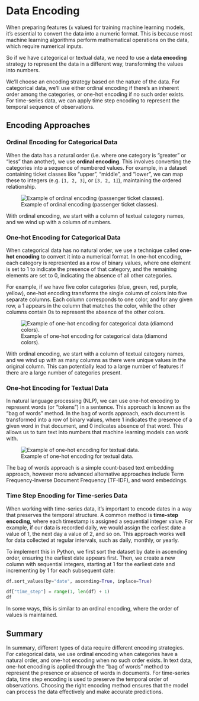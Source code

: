 # Data Encoding


When preparing features (`x` values) for training machine learning models, it's essential to convert the data into a numeric format. This is because most machine learning algorithms perform mathematical operations on the data, which require numerical inputs.


So if we have categorical or textual data, we need to use a **data encoding** strategy to represent the data in a different way, transforming the values into numbers.

We'll choose an encoding strategy based on the nature of the data. For categorical data, we'll use either ordinal encoding if there's an inherent order among the categories, or one-hot encoding if no such order exists. For time-series data, we can apply time step encoding to represent the temporal sequence of observations.

## Encoding Approaches

### Ordinal Encoding for Categorical Data

When the data has a natural order (i.e. where one category is "greater" or "less" than another), we use **ordinal encoding**. This involves converting the categories into a sequence of numbered values. For example, in a dataset containing ticket classes like "upper", "middle", and "lower", we can map these to integers (e.g. `[1, 2, 3]`, or `[3, 2, 1]`), maintaining the ordered relationship.


![Example of ordinal encoding (passenger ticket classes).](../../../images/ordinal-encoding-passenger-class.png)


With ordinal encoding, we start with a column of textual category names, and we wind up with a column of numbers.

### One-hot Encoding for Categorical Data

When categorical data has no natural order, we use a technique called **one-hot encoding** to convert it into a numerical format. In one-hot encoding, each category is represented as a row of binary values, where one element is set to 1 to indicate the presence of that category, and the remaining elements are set to 0, indicating the absence of all other categories.

For example, if we have five color categories (blue, green, red, purple, yellow), one-hot encoding transforms the single column of colors into five separate columns. Each column corresponds to one color, and for any given row, a 1 appears in the column that matches the color, while the other columns contain 0s to represent the absence of the other colors.

![Example of one-hot encoding for categorical data (diamond colors).](../../../images/one-hot-encoding-diamond-color.png)

With ordinal encoding, we start with a column of textual category names, and we wind up with as many columns as there were unique values in the original column. This can potentially lead to a large number of features if there are a large number of categories present.


### One-hot Encoding for Textual Data


In natural language processing (NLP), we can use one-hot encoding to represent words (or "tokens") in a sentence. This approach is known as the "bag of words" method. In the bag of words approach, each document is transformed into a row of binary values, where 1 indicates the presence of a given word in that document, and 0 indicates absence of that word. This allows us to turn text into numbers that machine learning models can work with.

![Example of one-hot encoding for textual data.](../../../images/bag-of-words.png)

The bag of words approach is a simple count-based text embedding approach, however more advanced alternative approaches include Term Frequency-Inverse Document Frequency (TF-IDF), and word embeddings.

### Time Step Encoding for Time-series Data

When working with time-series data, it's important to encode dates in a way that preserves the temporal structure. A common method is **time-step encoding**, where each timestamp is assigned a sequential integer value. For example, if our data is recorded daily, we would assign the earliest date a value of 1, the next day a value of 2, and so on. This approach works well for data collected at regular intervals, such as daily, monthly, or yearly.

To implement this in Python, we first sort the dataset by date in ascending order, ensuring the earliest date appears first. Then, we create a new column with sequential integers, starting at 1 for the earliest date and incrementing by 1 for each subsequent date:

```python
df.sort_values(by="date", ascending=True, inplace=True)

df["time_step"] = range(1, len(df) + 1)
df
```

In some ways, this is similar to an ordinal encoding, where the order of values is maintained.

## Summary

In summary, different types of data require different encoding strategies. For categorical data, we use ordinal encoding when categories have a natural order, and one-hot encoding when no such order exists. In text data, one-hot encoding is applied through the "bag of words" method to represent the presence or absence of words in documents. For time-series data, time step encoding is used to preserve the temporal order of observations. Choosing the right encoding method ensures that the model can process the data effectively and make accurate predictions.

